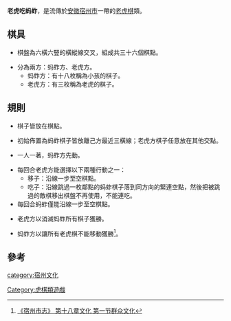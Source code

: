 '''老虎吃蚂蚱'''，是流傳於[[安徽|安徽]][[宿州市|宿州市]]一帶的[[老虎棋|老虎棋]]類。

==棋具==

*棋盤為六橫六豎的橫縱線交叉，組成共三十六個棋點。

*分為兩方：蚂蚱方、老虎方。
**蚂蚱方：有十八枚稱為小孩的棋子。
**老虎方：有三枚稱為老虎的棋子。

==規則==

*棋子皆放在棋點。

*初始佈置為蚂蚱棋子皆放離己方最近三橫線；老虎方棋子任意放在其他交點。

*一人一著，蚂蚱方先動。

*每回合老虎方能選擇以下兩種行動之一：
**移子：沿線一步至空棋點。
**吃子：沿線跳過一枚鄰點的蚂蚱棋子落到同方向的緊連空點，然後把被跳過的敵棋移出棋盤不再使用，不能連吃。
*每回合蚂蚱僅能沿線一步至空棋點。

*老虎方以消滅蚂蚱所有棋子獲勝。

*蚂蚱方以讓所有老虎棋不能移動獲勝<ref>[http://60.166.6.242:8080/was40/detail?record=2&channelid=24407 《宿州市志》 第十八章文化 第一节群众文化]{{Dead link|date=2020年2月 |bot=InternetArchiveBot |fix-attempted=yes }}</ref>。

==參考==
<div class="references-small">
<references/>
</div>

[[Category:虎棋類遊戲|Category:虎棋類遊戲]]
[[category:宿州文化|category:宿州文化]]